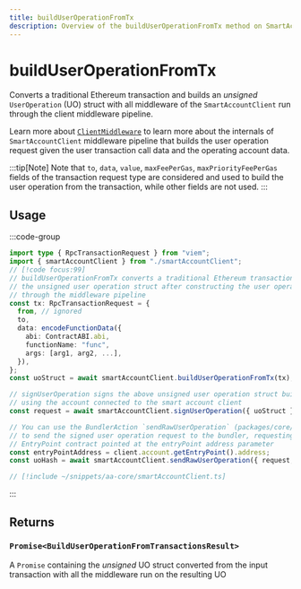 ```yaml
---
title: buildUserOperationFromTx
description: Overview of the buildUserOperationFromTx method on SmartAccountClient
---
```



# buildUserOperationFromTx

Converts a traditional Ethereum transaction and builds an _unsigned_ `UserOperation` (UO) struct with all middleware of the `SmartAccountClient` run through the client middleware pipeline.

Learn more about [`ClientMiddleware`](/packages/aa-core/smart-account-client/middleware/) to learn more about the internals of `SmartAccountClient` middleware pipeline that builds the user operation request given the user transaction call data and the operating account data.

:::tip[Note]
Note that `to`, `data`, `value`, `maxFeePerGas`, `maxPriorityFeePerGas` fields of the transaction request type are considered and used to build the user operation from the transaction, while other fields are not used.
:::

## Usage

:::code-group

```ts [example.ts]
import type { RpcTransactionRequest } from "viem";
import { smartAccountClient } from "./smartAccountClient";
// [!code focus:99]
// buildUserOperationFromTx converts a traditional Ethereum transaction and returns
// the unsigned user operation struct after constructing the user operation struct
// through the middleware pipeline
const tx: RpcTransactionRequest = {
  from, // ignored
  to,
  data: encodeFunctionData({
    abi: ContractABI.abi,
    functionName: "func",
    args: [arg1, arg2, ...],
  }),
};
const uoStruct = await smartAccountClient.buildUserOperationFromTx(tx);

// signUserOperation signs the above unsigned user operation struct built
// using the account connected to the smart account client
const request = await smartAccountClient.signUserOperation({ uoStruct });

// You can use the BundlerAction `sendRawUserOperation` (packages/core/src/actions/bundler/sendRawUserOperation.ts)
// to send the signed user operation request to the bundler, requesting the bundler to send the signed uo to the
// EntryPoint contract pointed at the entryPoint address parameter
const entryPointAddress = client.account.getEntryPoint().address;
const uoHash = await smartAccountClient.sendRawUserOperation({ request, entryPoint: entryPointAddress });
```

```ts [smartAccountClient.ts]
// [!include ~/snippets/aa-core/smartAccountClient.ts]
```

:::

## Returns

### `Promise<BuildUserOperationFromTransactionsResult>`

A `Promise` containing the _unsigned_ UO struct converted from the input transaction with all the middleware run on the resulting UO


<SendUoParam />
